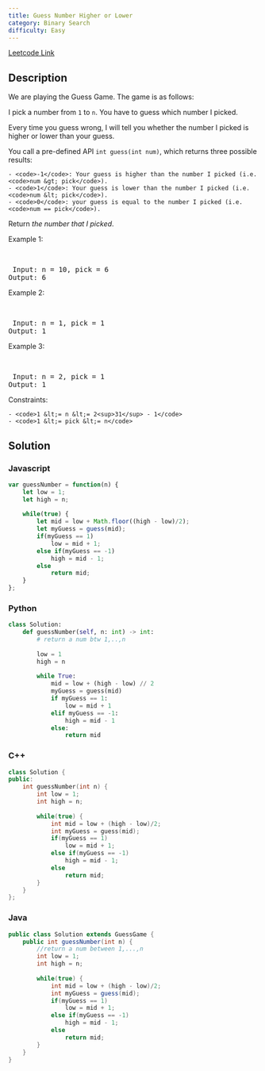 ```yaml
---
title: Guess Number Higher or Lower
category: Binary Search
difficulty: Easy
---
```


<Callout>

[Leetcode Link](https://leetcode.com/problems/guess-number-higher-or-lower)

</Callout>

## Description
We are playing the Guess Game. The game is as follows:

I pick a number from <code>1</code> to <code>n</code>. You have to guess which number I picked.

Every time you guess wrong, I will tell you whether the number I picked is higher or lower than your guess.

You call a pre-defined API <code>int guess(int num)</code>, which returns three possible results:


	- <code>-1</code>: Your guess is higher than the number I picked (i.e. <code>num &gt; pick</code>).
	- <code>1</code>: Your guess is lower than the number I picked (i.e. <code>num &lt; pick</code>).
	- <code>0</code>: your guess is equal to the number I picked (i.e. <code>num == pick</code>).


Return *the number that I picked*.

 
Example 1:

<br /><pre className="overflow-x-auto">
Input: n = 10, pick = 6
Output: 6
</pre>

Example 2:

<br /><pre className="overflow-x-auto">
Input: n = 1, pick = 1
Output: 1
</pre>

Example 3:

<br /><pre className="overflow-x-auto">
Input: n = 2, pick = 1
Output: 1
</pre>

 
Constraints:


	- <code>1 &lt;= n &lt;= 2<sup>31</sup> - 1</code>
	- <code>1 &lt;= pick &lt;= n</code>



## Solution

### Javascript
```javascript
var guessNumber = function(n) {
    let low = 1;
    let high = n;
    
    while(true) {
        let mid = low + Math.floor((high - low)/2);
        let myGuess = guess(mid);
        if(myGuess == 1)
            low = mid + 1;
        else if(myGuess == -1)
            high = mid - 1;
        else
            return mid;
    }
};

```
### Python
```python
class Solution:
    def guessNumber(self, n: int) -> int:
        # return a num btw 1,..,n
        
        low = 1
        high = n
        
        while True:
            mid = low + (high - low) // 2
            myGuess = guess(mid)
            if myGuess == 1:
                low = mid + 1
            elif myGuess == -1:
                high = mid - 1
            else:
                return mid

```
### C++
```cpp
class Solution {
public:
    int guessNumber(int n) {
        int low = 1;
        int high = n;
        
        while(true) {
            int mid = low + (high - low)/2;
            int myGuess = guess(mid);
            if(myGuess == 1)
                low = mid + 1;
            else if(myGuess == -1)
                high = mid - 1;
            else
                return mid;
        }
    }
};

```
### Java
```java
public class Solution extends GuessGame {
    public int guessNumber(int n) {
        //return a num between 1,...,n
        int low = 1;
        int high = n;
        
        while(true) {
            int mid = low + (high - low)/2;
            int myGuess = guess(mid);
            if(myGuess == 1)
                low = mid + 1;
            else if(myGuess == -1)
                high = mid - 1;
            else
                return mid;
        }
    }
}

```


